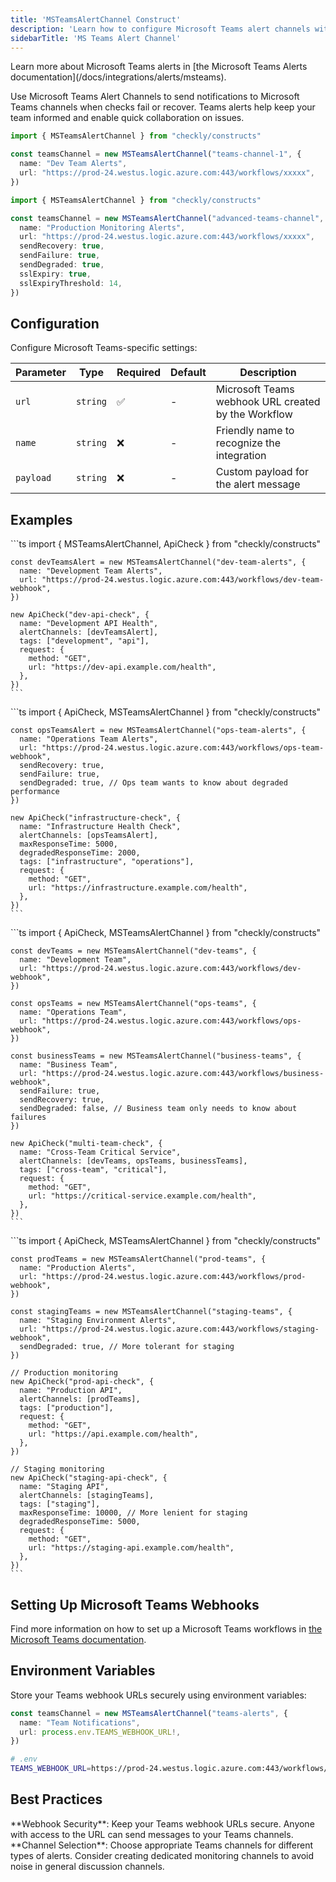 ```yaml
---
title: 'MSTeamsAlertChannel Construct'
description: 'Learn how to configure Microsoft Teams alert channels with the Checkly CLI.'
sidebarTitle: 'MS Teams Alert Channel'
---
```



<Tip>
Learn more about Microsoft Teams alerts in [the Microsoft Teams Alerts documentation](/docs/integrations/alerts/msteams).
</Tip>

Use Microsoft Teams Alert Channels to send notifications to Microsoft Teams channels when checks fail or recover. Teams alerts help keep your team informed and enable quick collaboration on issues.

<CodeGroup>

```ts Basic Example
import { MSTeamsAlertChannel } from "checkly/constructs"

const teamsChannel = new MSTeamsAlertChannel("teams-channel-1", {
  name: "Dev Team Alerts",
  url: "https://prod-24.westus.logic.azure.com:443/workflows/xxxxx",
})
```

```ts Advanced Example
import { MSTeamsAlertChannel } from "checkly/constructs"

const teamsChannel = new MSTeamsAlertChannel("advanced-teams-channel", {
  name: "Production Monitoring Alerts",
  url: "https://prod-24.westus.logic.azure.com:443/workflows/xxxxx",
  sendRecovery: true,
  sendFailure: true,
  sendDegraded: true,
  sslExpiry: true,
  sslExpiryThreshold: 14,
})
```

</CodeGroup>

## Configuration

<Tabs>
  <Tab title="Microsoft Teams Alert Channel">

Configure Microsoft Teams-specific settings:

| Parameter | Type | Required | Default | Description |
|-----------|------|----------|---------|-------------|
| `url` | `string` | ✅ | - | Microsoft Teams webhook URL created by the Workflow |
| `name` | `string` | ❌ | - | Friendly name to recognize the integration |
| `payload` | `string` | ❌ | - | Custom payload for the alert message |

</Tab>

<Tab title="General Alert Channel">

  <AlertChannelOptionsTable />

</Tab>
</Tabs>

## Examples

<Tabs>
  <Tab title="Development Team">
    ```ts
    import { MSTeamsAlertChannel, ApiCheck } from "checkly/constructs"

    const devTeamsAlert = new MSTeamsAlertChannel("dev-team-alerts", {
      name: "Development Team Alerts",
      url: "https://prod-24.westus.logic.azure.com:443/workflows/dev-team-webhook",
    })

    new ApiCheck("dev-api-check", {
      name: "Development API Health",
      alertChannels: [devTeamsAlert],
      tags: ["development", "api"],
      request: {
        method: "GET",
        url: "https://dev-api.example.com/health",
      },
    })
    ```
  </Tab>

  <Tab title="Operations Team">
    ```ts
    import { ApiCheck, MSTeamsAlertChannel } from "checkly/constructs"

    const opsTeamsAlert = new MSTeamsAlertChannel("ops-team-alerts", {
      name: "Operations Team Alerts",
      url: "https://prod-24.westus.logic.azure.com:443/workflows/ops-team-webhook",
      sendRecovery: true,
      sendFailure: true,
      sendDegraded: true, // Ops team wants to know about degraded performance
    })

    new ApiCheck("infrastructure-check", {
      name: "Infrastructure Health Check",
      alertChannels: [opsTeamsAlert],
      maxResponseTime: 5000,
      degradedResponseTime: 2000,
      tags: ["infrastructure", "operations"],
      request: {
        method: "GET",
        url: "https://infrastructure.example.com/health",
      },
    })
    ```
  </Tab>

  <Tab title="Multi-Team Notifications">
    ```ts
    import { ApiCheck, MSTeamsAlertChannel } from "checkly/constructs"

    const devTeams = new MSTeamsAlertChannel("dev-teams", {
      name: "Development Team",
      url: "https://prod-24.westus.logic.azure.com:443/workflows/dev-webhook",
    })

    const opsTeams = new MSTeamsAlertChannel("ops-teams", {
      name: "Operations Team",
      url: "https://prod-24.westus.logic.azure.com:443/workflows/ops-webhook",
    })

    const businessTeams = new MSTeamsAlertChannel("business-teams", {
      name: "Business Team",
      url: "https://prod-24.westus.logic.azure.com:443/workflows/business-webhook",
      sendFailure: true,
      sendRecovery: true,
      sendDegraded: false, // Business team only needs to know about failures
    })

    new ApiCheck("multi-team-check", {
      name: "Cross-Team Critical Service",
      alertChannels: [devTeams, opsTeams, businessTeams],
      tags: ["cross-team", "critical"],
      request: {
        method: "GET",
        url: "https://critical-service.example.com/health",
      },
    })
    ```
  </Tab>

  <Tab title="Environment-Specific">
    ```ts
    import { ApiCheck, MSTeamsAlertChannel } from "checkly/constructs"

    const prodTeams = new MSTeamsAlertChannel("prod-teams", {
      name: "Production Alerts",
      url: "https://prod-24.westus.logic.azure.com:443/workflows/prod-webhook",
    })

    const stagingTeams = new MSTeamsAlertChannel("staging-teams", {
      name: "Staging Environment Alerts",
      url: "https://prod-24.westus.logic.azure.com:443/workflows/staging-webhook",
      sendDegraded: true, // More tolerant for staging
    })

    // Production monitoring
    new ApiCheck("prod-api-check", {
      name: "Production API",
      alertChannels: [prodTeams],
      tags: ["production"],
      request: {
        method: "GET",
        url: "https://api.example.com/health",
      },
    })

    // Staging monitoring
    new ApiCheck("staging-api-check", {
      name: "Staging API",
      alertChannels: [stagingTeams],
      tags: ["staging"],
      maxResponseTime: 10000, // More lenient for staging
      degradedResponseTime: 5000,
      request: {
        method: "GET",
        url: "https://staging-api.example.com/health",
      },
    })
    ```
  </Tab>
</Tabs>

## Setting Up Microsoft Teams Webhooks

Find more information on how to set up a Microsoft Teams workflows in [the Microsoft Teams documentation](/docs/integrations/alerts/msteams).

## Environment Variables

Store your Teams webhook URLs securely using environment variables:

```ts
const teamsChannel = new MSTeamsAlertChannel("teams-alerts", {
  name: "Team Notifications",
  url: process.env.TEAMS_WEBHOOK_URL!,
})
```

```bash
# .env
TEAMS_WEBHOOK_URL=https://prod-24.westus.logic.azure.com:443/workflows/xxxxx
```

## Best Practices

<Warning>
**Webhook Security**: Keep your Teams webhook URLs secure. Anyone with access to the URL can send messages to your Teams channels.
</Warning>

<Info>
**Channel Selection**: Choose appropriate Teams channels for different types of alerts. Consider creating dedicated monitoring channels to avoid noise in general discussion channels.
</Info>
